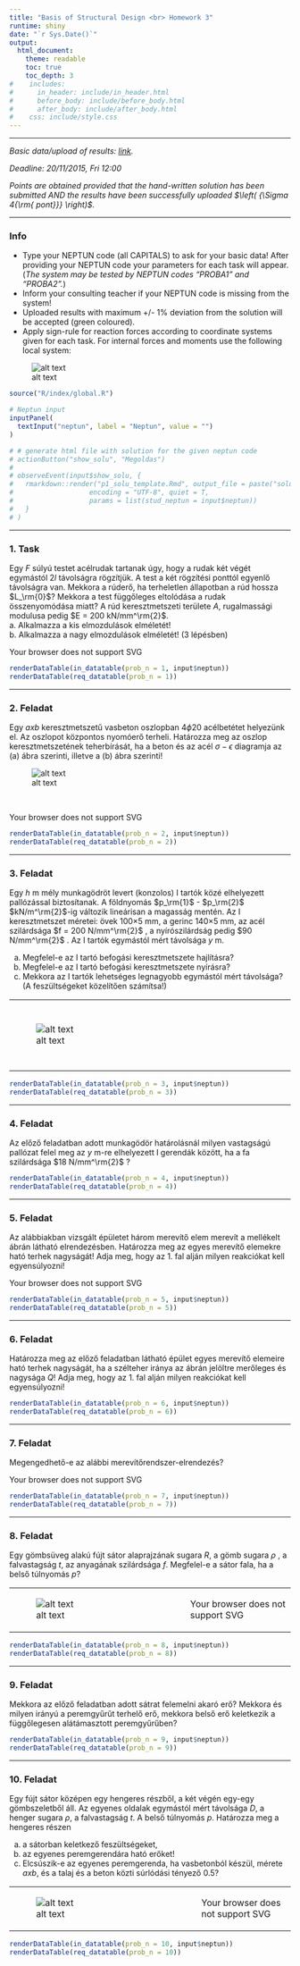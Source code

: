 ```yaml
---
title: "Basis of Structural Design <br> Homework 3"
runtime: shiny
date: "`r Sys.Date()`"
output:
  html_document:
    theme: readable
    toc: true
    toc_depth: 3
#    includes:
#      in_header: include/in_header.html
#      before_body: include/before_body.html
#      after_body: include/after_body.html
#    css: include/style.css
---
```



<!--
TODO:
* after removing the neptun code empty space remains at the place of input table

NOTES:
* Navigation panel would be great!
* kniting the whole page from pure markdown and r elements (r code snippets should not be changed)

-->

***

_Basic data/upload of results: <a href="submit.Rmd" target="_blank">link</a>._

_Deadline: 20/11/2015, Fri 12:00_

_Points are obtained provided that the hand-written solution has been submitted AND the results have been successfully uploaded $\left( {\Sigma 4{\rm{ pont}}} \right)$._

***

### Info
* Type your NEPTUN code (all CAPITALS) to ask for your basic data! After providing your NEPTUN code your parameters for each task will appear. (_The system may be tested by NEPTUN codes "PROBA1" and "PROBA2"._)
* Inform your consulting teacher if your NEPTUN code is missing from the system!
* Uploaded results with maximum +/- 1% deviation from the solution will be accepted (green coloured). 
* Apply sign-rule for reaction forces according to coordinate systems given for each task. For internal forces and moments use the following local system:

<div style="width:250px; height=200px">
![alt text](image/Local_system.PNG)
</div>


```r
source("R/index/global.R")

# Neptun input
inputPanel(
  textInput("neptun", label = "Neptun", value = "")
)
```


```r
# # generate html file with solution for the given neptun code
# actionButton("show_solu", "Megoldas")
# 
# observeEvent(input$show_solu, {
#   rmarkdown::render("p1_solu_template.Rmd", output_file = paste("solution_html/p1_sol_", input$neptun, ".html", sep = ""),
#                   encoding = "UTF-8", quiet = T,
#                   params = list(stud_neptun = input$neptun))
#   }
# )
```

<!--
[Solutions](solu.Rmd) generated by any Neptun code.
-->

***

### 1. Task

Egy $F$ súlyú testet acélrudak tartanak úgy, hogy a rudak két végét egymástól $2 l$  távolságra rögzítjük. A test a két rögzítési ponttól egyenlő távolságra van. Mekkora a rúderő, ha terheletlen állapotban a rúd hossza $L_\rm{0}$? Mekkora a test függőleges eltolódása a rudak összenyomódása miatt? A rúd keresztmetszeti területe $A$, rugalmassági modulusa pedig $E = 200 kN/mm^\rm{2}$. <BR>
a.	Alkalmazza a kis elmozdulások elméletét!<BR>
b.	Alkalmazza a nagy elmozdulások elméletét! (3 lépésben)

<object type="image/svg+xml" data="image/3_hazi_1_feladat_1_abra_kiiras.png" 
style="width:335px;height:185px">Your browser does not support SVG</object>

```r
renderDataTable(in_datatable(prob_n = 1, input$neptun))
renderDataTable(req_datatable(prob_n = 1))
```

***

### 2. Feladat

Egy $a x b$ keresztmetszetű vasbeton oszlopban $4 \phi 20$ acélbetétet helyezünk el. Az oszlopot központos nyomóerő terheli. Határozza meg az oszlop keresztmetszetének teherbírását, ha a beton és az acél $\sigma - \epsilon$  diagramja az (a) ábra szerinti, illetve a (b) ábra szerinti!

<div style="width:660px; height=291px">
![alt text](image/3_hazi_2_feladat_1_abra_kiiras.png "forrás: http://epuletrepedesszakertesjavitas.shp.hu/hpc/web.php?a=epuletrepedesszakertesjavitas&o=szerkezet_megerositesek_kepek_ZGaz")
</div> 

<br>

<object type="image/svg+xml" data="image/3_hazi_2_feladat_2_abra_kiiras.png" 
style="width:875px;height:213px">Your browser does not support SVG</object>


```r
renderDataTable(in_datatable(prob_n = 2, input$neptun))
renderDataTable(req_datatable(prob_n = 2))
```

***

### 3. Feladat

Egy $h$ m mély munkagödröt levert (konzolos) I tartók közé elhelyezett pallózással biztosítanak. A földnyomás $p_\rm{1}$ - $p_\rm{2}$ $kN/m^\rm{2}$-ig változik lineárisan a magasság mentén. Az I keresztmetszet méretei: övek 100×5 mm, a gerinc 140×5 mm, az acél szilárdsága $f = 200 N/mm^\rm{2}$ , a nyírószilárdság pedig $90 N/mm^\rm{2}$ . Az I tartók egymástól mért távolsága $y$ m. 

(a) Megfelel-e az I tartó befogási keresztmetszete hajlításra? 
(b) Megfelel-e az I tartó befogási keresztmetszete nyírásra? 
(c) Mekkora az I tartók lehetséges legnagyobb egymástól mért távolsága?  (A feszültségeket közelítően számítsa!)

<table><tr><td>
<div style="width:550px; height=423px">
![alt text](image/3_hazi_3_feladat_1_abra_kiiras.png "forrás: http://www.tankonyvtar.hu/hu/tartalom/tamop425/0033_SCORM_MFKHT6504SI/sco_11_02.htm")
</div>

</td><td>
<object type="image/svg+xml" data="image/3_hazi_3_feladat_2_abra_kiiras.png" 
style="width:365px;height:369px">Your browser does not support SVG</object>
</table></tr></td>

```r
renderDataTable(in_datatable(prob_n = 3, input$neptun))
renderDataTable(req_datatable(prob_n = 3))
```

***

### 4. Feladat

Az előző feladatban adott munkagödör határolásnál milyen vastagságú pallózat felel meg az $y$ m-re elhelyezett I gerendák között, ha a fa szilárdsága $18 N/mm^\rm{2}$ ?


```r
renderDataTable(in_datatable(prob_n = 4, input$neptun))
renderDataTable(req_datatable(prob_n = 4))
```

***

### 5. Feladat

Az alábbiakban vizsgált épületet három merevítő elem merevít a mellékelt ábrán látható elrendezésben. Határozza meg az egyes merevítő elemekre ható terhek nagyságát! Adja meg, hogy az 1. fal alján milyen reakciókat kell egyensúlyozni! 

</td><td>
<object type="image/svg+xml" data="image/3_hazi_5_feladat_1_abra_kiiras.png" 
style="width:418px;height:269px">Your browser does not support SVG</object>
</table></tr></td>

```r
renderDataTable(in_datatable(prob_n = 5, input$neptun))
renderDataTable(req_datatable(prob_n = 5))
```

***

### 6. Feladat

Határozza meg az előző feladatban látható épület egyes merevítő elemeire ható terhek nagyságát, ha a szélteher iránya az ábrán jelöltre merőleges és nagysága $Q$! Adja meg, hogy az 1. fal alján milyen reakciókat kell egyensúlyozni!

```r
renderDataTable(in_datatable(prob_n = 6, input$neptun))
renderDataTable(req_datatable(prob_n = 6))
```

***

### 7. Feladat

Megengedhető-e az alábbi merevítőrendszer-elrendezés?

<object type="image/svg+xml" data="image/3_hazi_7_feladat_1_abra_kiiras.png" 
style="width:670px;height:137px">Your browser does not support SVG</object>


```r
renderDataTable(in_datatable(prob_n = 7, input$neptun))
renderDataTable(req_datatable(prob_n = 7))
```

***

### 8. Feladat

Egy gömbsüveg alakú fújt sátor alaprajzának sugara $R$, a gömb sugara $\rho$ , a falvastagság $t$, az anyagának szilárdsága $f$. Megfelel-e a sátor fala, ha a belső túlnyomás $p$?

<table><tr><td>
<div style="width:300px; height=200px">
![alt text](image/3_hazi_8_feladat_1_abra_kiiras.png "forrás: http://www.graboplan.hu/hun/kepv.php?sid=&id=&pid=374")
</div>

</td><td>
<object type="image/svg+xml" data="image/3_hazi_8_feladat_2_abra_kiiras.png" 
style="width:286px;height:164px">Your browser does not support SVG</object>
</table></tr></td>

```r
renderDataTable(in_datatable(prob_n = 8, input$neptun))
renderDataTable(req_datatable(prob_n = 8))
```

***

### 9. Feladat

Mekkora az előző feladatban adott sátrat felemelni akaró erő? Mekkora és milyen irányú a peremgyűrűt terhelő erő, mekkora belső erő keletkezik a függőlegesen alátámasztott peremgyűrűben? 

```r
renderDataTable(in_datatable(prob_n = 9, input$neptun))
renderDataTable(req_datatable(prob_n = 9))
```

***

### 10. Feladat

Egy fújt sátor középen egy hengeres részből, a két végén egy-egy gömbszeletből áll. Az egyenes oldalak egymástól mért távolsága $D$, a henger sugara $\rho$, a falvastagság $t$. A belső túlnyomás $p$. Határozza meg a hengeres részen 

(a) a sátorban keletkező feszültségeket, 
(b) az egyenes peremgerendára ható erőket! 
(c) Elcsúszik-e az egyenes peremgerenda, ha vasbetonból készül, mérete $a x b$, és a talaj és a beton közti súrlódási tényező 0.5? 

<table><tr><td>
<div style="width:320px">
![alt text](image/3_hazi_10_feladat_1_abra_kiiras.png "http://www.graboplan.hu/hun/kepv.php?sid=&id=&pid=74")
</div>

</td><td>
<object type="image/svg+xml" data="image/3_hazi_10_feladat_2_abra_kiiras.png" 
style="width:385px;height:187px">Your browser does not support SVG</object>
</table></tr></td>

```r
renderDataTable(in_datatable(prob_n = 10, input$neptun))
renderDataTable(req_datatable(prob_n = 10))
```
